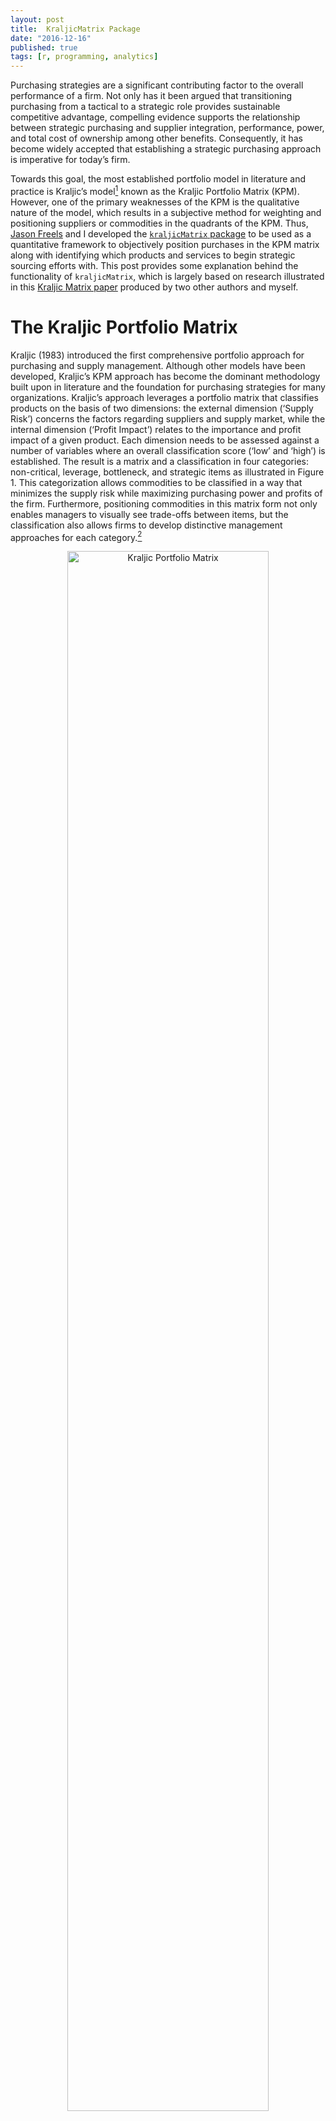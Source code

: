 ```yaml
---
layout: post
title:  KraljicMatrix Package
date: "2016-12-16"
published: true
tags: [r, programming, analytics]
---
```


Purchasing strategies are a significant contributing factor to the overall performance of a firm. Not only has it been argued that transitioning purchasing from a tactical to a strategic role provides sustainable competitive advantage, compelling evidence supports the relationship between strategic purchasing and supplier integration, performance, power, and total cost of ownership among other benefits. Consequently, it has become widely accepted that establishing a strategic purchasing approach is imperative for today’s firm. <!--more--> 

Towards this goal, the most established portfolio model in literature and practice is Kraljic’s model[^kraljic] known as the Kraljic Portfolio Matrix (KPM). However, one of the primary weaknesses of the KPM is the qualitative nature of the model, which results in a subjective method for weighting and positioning suppliers or commodities in the quadrants of the KPM. Thus, [Jason Freels](https://github.com/Auburngrads) and I developed the [`kraljicMatrix` package](https://cran.rstudio.com/web/packages/KraljicMatrix/index.html) to be used as a quantitative framework to objectively position purchases in the KPM matrix along with identifying which products and services to begin strategic sourcing efforts with. This post provides some explanation behind the functionality of `kraljicMatrix`, which is largely based on research illustrated in this [Kraljic Matrix paper](https://www.dropbox.com/s/vkwrirmp1bdvp66/Article%20Submitted.docx?dl=0) produced by two other authors and myself.

# The Kraljic Portfolio Matrix

Kraljic (1983) introduced the first comprehensive portfolio approach for purchasing and supply management.  Although other models have been developed, Kraljic’s KPM approach has become the dominant methodology built upon in literature and the foundation for purchasing strategies for many organizations. Kraljic’s approach leverages a portfolio matrix that classifies products on the basis of two dimensions: the external dimension (‘Supply Risk’) concerns the factors regarding suppliers and supply market, while the internal dimension (‘Profit Impact’) relates to the importance and profit impact of a given product. Each dimension needs to be assessed against a number of variables where an overall classification score (‘low’ and ‘high’) is established. The result is a  matrix and a classification in four categories: non-critical, leverage, bottleneck, and strategic items as illustrated in Figure 1. This categorization allows commodities to be classified in a way that minimizes the supply risk while maximizing purchasing power and profits of the firm. Furthermore, positioning commodities in this matrix form not only enables managers to visually see trade-offs between items, but the classification also allows firms to develop distinctive management approaches for each category.[^gelderman]

<center>
<img src="http://www.12manage.com/images/picture_kraljic_model.gif" alt="Kraljic Portfolio Matrix" style="width:80%;height:80%;">
</center>

# A Quantitative Approach for Positioning

A significant question in applying the KPM is how to categorize purchased products and services within the matrix. Organizations vary in how they measure supply risk and profit impact.  Furthermore, some organizations may choose to measure their purchases against different dimensions; however, the fundamental purpose of the matrix remains.  For our purpose, we assume that the organization has developed a means to condense their measurement of each dimension to a single value.  For example, many organizations use an index (i.e. IBIS*World* Buyer Power Score) to measure one of the dimensions. Or some organizations develop an indexed value function that generates a single value score for many attributes (i.e. profit impact can be a function of volume purchased, expected growth in demand, percent of total purchase cost, impact on product quality and business growth, etc.).  However, once you have a single value that represents each dimension, subjectivity still largely drives how they are positioned in the KPM.  The `kraljicMatrix` package was designed to assist with this concern and the examples that follow walk you through how to implement `kraljicMatrix` functions. 

## Primary functions in `kraljicMatrix`

There are eight primary functions provided by `kraljicMatrix` as follows:

Function              | Purpose
----------------------|----------------------------------------------------
`SAVF_score`          | Computes a utility score based on an exponential single attribute value function
`SAVF_preferred_rho`  | Computes the preferred rho that minimizes the squared error between subject matter inputs and exponentially fitted utility scores
`SAVF_plot_rho_error` | Plots the squared error terms for the rho search space to illustrate the preferred rho that minimizes the squared error between subject matter desired values and exponentially fitted scores
`SAVF_plot`           | Plots the single attribute utility curve along with the subject matter desired values for comparison
`MAVF_score`          | Computes the multi-attribute value score based on `x` and `y` attribute utility scores and their respective weights
`MAVF_sensitivity`    | Computes summary statistics for multi-attribute value scores for `x` and `y` given a range of swing weights for each attribute
`kraljic_quadrant`    | Identifies the Kraljic purchasing matrix quadrant for each product or service based on the attribute utility scores of \code{x} and \code{y}
`kraljic_matrix`      | Plots each product or service in the Kraljic purchasing matrix based on the attribute value score of `x` and `y`


Furthermore, an example dataset `psc` is provided in the `kraljicMatrix` package. This data contains 200 product and service contracts (PSC).  Each PSC has an x attribute (i.e. supply risk) score from 1 (worst) to 5 (best) and y attribute (i.e. profit impact) score from 1 (worst) to 10 (best).

```r
psc
## # A tibble: 200 × 3
##      PSC x_attribute y_attribute
##    <chr>       <int>       <int>
## 1   D233        3.01        4.84
## 2   F352        4.34        5.64
## 3   T713        3.37        4.30
## 4   K833        2.67        5.53
## 5   Q121        3.48        4.33
## 6   C791        3.32        7.32
## 7   Y207        3.48        5.42
## 8   W439        2.47        3.35
## 9   N290        1.66        4.02
## 10  C251        1.00        7.47
## # ... with 190 more rows
```


```r
psc <- tibble::tibble(
  PSC = c("D233", "F352", "T713", "K833", "Q121", "C791", "Y207", "W439", "N290", "C251", "U115", "Y679", "P256","B272", "Y895", "D663", "D400", "S883", "G274", "S229", "V324", "C529", "H379", "S528", "Q844", "X925", "A202", "W483", "Q507", "X898", "T845", "F318", "Y357", "Y536", "R954", "Y416", "E103", "I425", "C305", "W936", "H489", "N923", "G904", "I329", "T636", "G220", "W441", "C432", "N429", "N527", "X253", "N376", "L595", "K472", "H824", "X945", "D604", "E997", "K815", "E817", "D655", "R315", "P402", "F754", "Y853", "K960", "T856", "Z840", "H423", "Q618", "S855", "U622", "Q410", "G641", "Q255", "B187", "B238", "K980", "V809", "O854", "B455", "J637", "C309", "H426", "F973", "P184", "N763", "G691", "T373", "V761", "V437", "Y396", "S405", "I418", "R631", "I364", "D442", "D353", "J313", "Q795", "O131", "O920", "Y670", "V906", "O977", "J164", "M578", "V879", "M450", "E908", "B666", "D994", "N741", "A261", "H986", "W685", "Z776", "Z821", "A859", "S961", "E928", "F520", "X634", "B875", "C284", "X262", "V177", "C877", "D623", "M607", "P171", "E580", "I440", "D581", "E370", "M667", "G230", "G626", "G783", "N915", "X119", "Q697", "M496", "S868", "F334", "R777", "P941", "N436", "W932", "E537", "T317", "K942", "D715", "M176", "F452", "V162", "D983", "H278", "V649", "M775", "T269", "T173", "O522", "W299", "G852", "P291", "X597", "U310", "Q541", "M375", "A365", "L979", "X283", "T962", "E808", "A363", "I617", "B829", "G698", "B188", "U646", "O288", "T127", "C901", "I116", "V870", "S346", "J758", "S965", "E619", "I682", "M354", "H562", "K482", "L568", "Z491", "A668", "T203", "J332", "G362"), 
  x_attribute = c(3.01, 4.34, 3.37, 2.67, 3.48, 3.32, 3.48, 2.47, 1.66, 1.00, 1.40, 2.99, 4.93, 1.62, 1.00, 3.42, 2.66, 1.31, 3.24, 1.45, 2.70, 1.61, 3.99, 2.40, 1.77, 3.92, 2.88, 2.75, 3.37, 2.53, 2.94, 4.68, 5.00, 4.01, 1.18, 1.00, 4.46, 3.54, 1.00, 1.43, 1.00, 2.57, 2.41, 1.90, 3.39, 3.43, 2.84, 4.65, 3.95, 3.01, 1.69, 2.11, 3.73, 3.84, 1.33, 4.18, 3.25, 5.00, 2.85, 4.31, 2.95, 2.52, 5.00, 2.49, 1.64, 3.96, 2.57, 4.74, 2.46, 3.13, 4.32, 1.41, 4.66, 3.05, 4.95, 1.71, 2.03, 3.18, 2.05, 1.89, 2.42, 4.66, 4.12, 5.00, 3.46, 3.56, 3.30, 2.01, 4.22, 3.86, 4.24, 2.15, 3.28, 4.21, 2.35, 2.36, 2.83, 2.60, 2.60, 1.16, 2.37, 4.48, 3.98, 1.00, 3.88, 1.22, 2.31, 3.82, 2.57, 4.75, 3.51, 4.58, 3.82, 3.83, 2.67, 3.95, 4.53, 3.70, 3.75, 3.47, 3.18, 4.21, 5.00, 4.00, 4.91, 2.70, 2.28, 1.00, 1.00, 2.95, 3.40, 4.06, 1.22, 1.61, 3.48, 3.53, 2.41, 3.42, 2.60, 3.87, 2.62, 5.00, 3.76, 1.64, 2.68, 1.78, 1.56, 2.67, 3.80, 2.98, 2.46, 4.81, 4.03, 3.22, 5.00, 2.74, 1.86, 4.43, 3.31, 2.28, 4.01, 3.99, 2.21, 2.25, 2.72, 3.31, 4.54, 3.67, 4.19, 2.23, 3.49, 3.80, 5.00, 2.28, 3.97, 3.42, 2.10, 1.88, 2.02, 3.89, 1.00, 5.00, 2.60, 3.80, 4.32, 5.00, 3.01, 4.17, 2.46, 5.00, 2.38, 2.37, 2.13, 2.41, 1.74, 1.00, 3.78, 1.00, 3.07, 2.29),
  y_attribute = c(4.84, 5.64, 4.30, 5.53, 4.33, 7.32, 5.42, 3.35, 4.02, 7.47, 6.58, 1.00, 3.04, 2.46, 4.91, 5.49, 4.72, 5.73, 8.98, 7.57, 3.30, 2.65, 4.76, 5.75, 5.76, 4.60, 2.44, 7.98, 8.82, 5.11, 3.44, 4.23, 6.55, 1.75, 4.80, 6.32, 7.71, 3.50, 5.49, 6.52, 5.06, 2.48, 4.45, 5.60, 6.58, 2.79, 6.58, 6.05, 7.60, 3.51, 4.75, 4.83, 4.12, 7.88, 4.45, 6.83, 1.34, 1.53, 4.04, 6.55, 6.64, 6.24, 5.82, 5.67, 4.97, 4.04, 5.21, 4.87, 5.52, 4.02, 4.89, 5.46, 5.54, 1.40, 6.41, 2.46, 5.53, 6.90, 6.47, 5.93, 4.66, 3.15, 2.66, 5.58, 3.91, 5.09, 6.18, 2.63, 6.93, 1.20, 4.67, 6.77, 5.19, 6.15, 2.38, 6.78, 5.91, 5.74, 4.51, 4.56, 6.65, 4.32, 3.76, 6.34, 6.74, 5.23, 1.00, 5.03, 4.39, 7.11, 6.11, 4.52, 3.93, 6.76, 4.34, 6.46, 5.05, 7.75, 1.54, 1.10, 7.36, 4.61, 5.19, 4.92, 2.07, 6.54, 5.81, 8.37, 6.50, 4.22, 3.00, 6.68, 4.99, 4.88, 5.27, 3.71, 1.36, 3.37, 6.80, 4.70, 5.27, 4.19, 7.50, 2.86, 1.18, 6.96, 4.40, 3.98, 3.58, 3.00, 3.06, 1.50, 4.17, 4.42, 4.36, 6.96, 5.51, 3.86, 7.40, 5.63, 4.08, 5.04, 7.29, 9.54, 2.72, 5.77, 6.23, 5.50, 4.32, 3.00, 3.30, 6.41, 4.52, 4.74, 6.46, 2.99, 6.77, 6.16, 6.28, 3.63, 10.00, 5.00, 8.18, 4.76, 7.30, 5.88, 8.21, 7.48, 6.02, 3.65, 7.21, 2.66, 5.15, 6.38, 5.95, 5.74, 4.30, 2.96, 5.89, 2.63)
)
```


## Implementation of `kraljicMatrix`

The x and y attributes are simply evaluation measures. They enable each product and service to obtain a score for each dimension being measured. For example, the x attribute score (1-5 in .01 increments) could be the IBIS*World* Buyer Power Score measuring supply market complexity.  However, to plot these attributes on the KPM matrix we need to normalize the value scores such that the values are between 0-1.  To do this we can use an exponential single attribute value function (SAVF). For example, let $v_x(x_i)$ represent the normalized value of the x attribute such that $x^0$ and $x^*$ are the lowest and highest preferred value of attribute x respectively.  Thus, $v_x(x^0)=0$ and $v_x(x^*)=1$. Consequently, let $v_x(x_i)$ be the SAVF of exponential form whereby each $x_i$ is an input and $\rho_x$ is the exponential constant for $v_x(x_i)$:

$$v_x(x_i)=\frac{1-e^{[-(x_i-x^0)/\rho_x]}}{1-e^{[-(x^*-x^0)/\rho_x]}} \forall i \in PSC$$

However, prior to applying the SAVF to our x and y attributes we must first identify the appropriate $\rho$ value.  The benefit of applying an exponential SAVF is that it can take on many forms of increasing rates, along with aligning to a linear value function. Consequently, if certain x attribute values are valued more than other values an exponential SAVF will capture this utility curve. To identify the appropriate exponential rate, subject matter expert (SME) inputs are typically evaluated and an exponential rate that most closely matches the preffered values provided by the SMEs is chosen. Thus, let's assume for our given x attribute the SME inputs suggest that x attribute values of 3, 4, & 5 provide a utility score of .75, .90 & 1.0 respectively (this represents a decreasing rate of return utility curve).  Knowing that our x attribute is bounded between 1 and 5 we can search for a rho value between 0-1 that provides the best fit utility function using the `SAVF_preferred_rho` function. 

```r
SAVF_preferred_rho(desired_x = c(3, 4, 5),
                   desired_v = c(.8, .9, 1),
                   x_low = 1,
                   x_high = 5,
                   rho_low = 0,
                   rho_high = 1)
## [1] 0.6531
```

Thus, we can see that $\rho = 0.6531$ provides the best fit exponential SAVF. We can illustrate this two ways.  First, we can use `SAVF_plot` to plot the single attribute utility curve compared to the subject matter desired values. 

```r
SAVF_score <- function(x, x_low, x_high, rho){

  # return error if x_low is not less than x_high
  if(x_low >= x_high){
    stop("`x_low` must be less than `x_high`", call. = FALSE)
  }

  # return error if rho is not a single value
  if (length(rho) != 1) {
    stop("`rho` must be a numeric value of length 1", call. = FALSE)
  }

  # generate SAVF values
  value <- (1 - exp(-rho * (x - x_low))) / (1 - exp(-rho * (x_high - x_low)))

  # return values
  return(value)

}

SAVF_plot <- function(desired_x, desired_v, x_low, x_high, rho){

  # return error if x_low is not less than x_high
  if(x_low >= x_high){
    stop("`x_low` must be less than `x_high`", call. = FALSE)
  }

  # return error if rho is not a single value
  if (length(rho) != 1) {
    stop("`rho` must be a numeric value of length 1", call. = FALSE)
  }

  # create string of x values
  x <- seq(x_low, x_high, by = (x_high - x_low) / 1000)
  v <- SAVF_score(x, x_low, x_high, rho)

  # create data frames to plot
  df <- data.frame(x = x, v = v)
  desired <- data.frame(x = desired_x, v = desired_v)

  ggplot2::ggplot(df, ggplot2::aes(x, v)) +
    ggplot2::geom_line() +
    ggplot2::geom_point(data = desired, ggplot2::aes(x, v), shape = 23, size = 2, fill = "white")

}
```

```r


SAVF_plot(desired_x = c(3, 4, 5),
          desired_v = c(.8, .9, 1),
          x_low = 1,
          x_high = 5,
          rho = 0.6531)
```

We can also visualize the errors of the $\rho$ search space with `SAVF_plot_rho_error`, which plots the squared error terms for all $\rho$ values within the $\rho$ search space to illustrate the preferred rho that minimizes the squared error between subject matter desired values and exponentially fitted scores. 

```r
SAVF_plot_rho_error <- function(desired_x, desired_v, x_low, x_high, rho_low, rho_high){

  # return error if x_low is not less than x_high
  if(x_low >= x_high){
    stop("`x_low` must be less than `x_high`", call. = FALSE)
  }

  # return error if rho_low is not less than rho_high
  if(rho_low >= rho_high){
    stop("`rho_low` must be less than `rho_high`", call. = FALSE)
  }

  # compute sequence of rho values
  rho <- seq(rho_low, rho_high, by = (rho_high - rho_low) / 10000)
  rho <- rho[rho != 0]

  # compute deltas between preferred and fitted values
  delta <- sapply(rho, function(x) sum((SAVF_score(desired_x, x_low, x_high, x) - desired_v)^2))

  # return rho that produces smallest error
  true_rho <- rho[which(delta == min(delta))]

  # plot value
  df <- data.frame(rho = rho, delta = delta)
  ggplot2::ggplot(df, ggplot2::aes(rho, delta)) +
    ggplot2::geom_line() +
    ggplot2::geom_point(ggplot2::aes(true_rho, min(delta)), shape = 23, size = 2, fill = "white")

}
```

```r
SAVF_plot_rho_error(desired_x = c(3, 4, 5),
                    desired_v = c(.75, .9, 1),
                    x_low = 1,
                    x_high = 5,
                    rho_low = 0,
                    rho_high = 1)
```


Once we've identified the preferred $\rho$ value, we can now apply the exponential SAVF with `SAVF_score` to normalize our attributes based on our utility curve. 

```r
SAVF_score <- function(x, x_low, x_high, rho){

  # return error if x_low is not less than x_high
  if(x_low >= x_high){
    stop("`x_low` must be less than `x_high`", call. = FALSE)
  }

  # return error if rho is not a single value
  if (length(rho) != 1) {
    stop("`rho` must be a numeric value of length 1", call. = FALSE)
  }

  # generate SAVF values
  value <- (1 - exp(-rho * (x - x_low))) / (1 - exp(-rho * (x_high - x_low)))

  # return values
  return(value)

}
```

```r
# using dplyr to add a new variable while preserving existing data
library(dplyr)

# here we are assuming we found the appropriate rho value for the y attribute using
# the same process as mentioned above
psc <- psc %>%
  mutate(x_SAVF_score = SAVF_score(x_attribute, 1, 5, .653),
         y_SAVF_score = SAVF_score(y_attribute, 1, 10, .70))

psc
```

Now that we have the normalized x and y attribute utility scores we can proceed with plotting each PSC within the Kraljic matrix with `kraljic_matrix`.

```r
kraljic_matrix <- function(data, x, y){

  # return error if x or y are not numeric values
  x_col <- data[[deparse(substitute(x))]]
  y_col <- data[[deparse(substitute(y))]]

  if(!is.numeric(x_col) | !is.numeric(y_col)){
    stop("data for both column inputs must be numeric", call. = FALSE)
  }

  # plot Kraljic Matrix
  ggplot2::ggplot(data, ggplot2::aes_string(deparse(substitute(x)), deparse(substitute(y)))) +
    ggplot2::geom_point() +
    ggplot2::geom_vline(xintercept = .5) +
    ggplot2::geom_hline(yintercept = .5) +
    ggplot2::coord_cartesian(xlim = c(0,1), ylim = c(0,1)) +
    ggplot2::scale_x_reverse()
}
```


```r
kraljic_matrix(psc, x_SAVF_score, y_SAVF_score)
```

This illustrates that most of our PSCs fall in the "Leverage" (upper left) quadrant while a few fall in the "Strategic" (upper right) and "Non-critical" (lower left) quadrants and no PSCs fall in the "Bottleneck" quadrant.  Keep in mind that each category benefits from a different strategic sourcing approach.  So decision-makers benefit from understanding specifically which products and services align to each so that they can coordinate the appropriate sourcing strategy for that particular product or service.  We can easily do this with the `kraljic_quadrant` function.

```r
kraljic_quadrant <- function(x, y){

  ifelse(x > .5 & y >= .5, "Leverage",
         ifelse(x > .5 & y < .5, "Critical",
                ifelse(x <= .5 & y >= .5, "Strategic",
                       ifelse(x < .5 & y < .5, "Bottleneck", NA))))

}
```

```r
psc %>%
  mutate(quadrant = kraljic_quadrant(x_SAVF_score, y_SAVF_score))
```

Lastly, it is important to keep in mind that decision-makers may weight the importance of each attribute differently. Consequently, due to certain market environments, decision-makers may weight the x attribute (i.e. supply risk) of greater importance than the y attribute (i.e. profit impact). Thus, we can prioritize PSCs based on this preference by applying a multi-attribute value function (MAVF) with swing weights.  Swing weight values for x and y attributes ($w_x$ and $w_y$ respectively) are typically elicited from SMEs. This allows for calculation of the interaction swing weight $w_{xy} = 1 - w_x - w_y$.  Thus, we can calculate the MAVF as outlined by Keeney and Raiffa (1993)[^keeney]:

$$V(x,y) = w_x v_x (x) + w_y v_y (y) + w_{xy} v_x (x) v_y (y)$$

Thus, we can apply the `MAVF_score` function to compute the multi-attribute value score based on `x` and `y` attribute utility scores and their respective swing weights. So if through discussions with decision-makers we identify swing weight values of 0.65 and 0.35 for the x and y attributes respectively, we can obtain the computed MAVF score for each PSC:

```r
MAVF_score <- function(x, y, x_wt, y_wt){

  # return error if x and y are different lengths
  if(length(x) != length(y)){
    stop("`x` and `y` must be the same length", call. = FALSE)
  }

  # return error if x or y weights are not a single value
  if (length(x_wt) != 1 | length(y_wt) != 1) {
    stop("x and y weights must be numeric values of length 1", call. = FALSE)
  }

  x * x_wt + y * y_wt + (1 - x_wt - y_wt) * x * y

}
```

```r
psc %>%
  mutate(MAVF = MAVF_score(x_SAVF_score, y_SAVF_score, 0.65, 0.35))
```

This allows us to quickly dissect our PSCs. For example, if decision-makers are most concerned with the "Leverage" quadrant but want to assess the top 10 PSCs based on the decision-makers preferences of the attributes we can efficiently make this assessment.  This identifies the top 10 PSCs that are most likely to benefit from a strategic sourcing approach specifically designed for "Leverage" PSCs.

```r
psc %>%
  mutate(MAVF = MAVF_score(x_SAVF_score, y_SAVF_score, 0.65, 0.35),
         quadrant = kraljic_quadrant(x_SAVF_score, y_SAVF_score)) %>%
  filter(quadrant == "Leverage") %>%
  top_n(10, wt = MAVF)
```

And finally, since our swing weight inputs are subjective in nature we may wish to perform a senstivity analysis on these swing weights to see their impact on MAVF scores.  The `MAVF_sensitivity` function executes a sensitivity analysis by performing a Monte Carlo simulation with 1000 trials for each product or service (row). Each trial randomly selects a weight from a uniform distribution between lower and upper bound swing weight parameters and calculates the mult-attribute utility score. From these trials, summary statistics for each product or service (row) are calculated and reported for the final output.

```r
MAVF_sensitivity <- function(data, x, y, x_wt_min, x_wt_max, y_wt_min, y_wt_max){

  # return error if x_wt_min is not less than x_wt_max
  if(x_wt_min >= x_wt_max){
    stop("`x_wt_min` must be less than `x_wt_max`", call. = FALSE)
  }

  # return error if y_wt_min is not less than y_wt_max
  if(y_wt_min >= y_wt_max){
    stop("`y_wt_min` must be less than `y_wt_max`", call. = FALSE)
  }

  # create random wts
  x_wt <- runif(1000, min = x_wt_min, max = x_wt_max)
  y_wt <- runif(1000, min = y_wt_min, max = y_wt_max)
  w_wt <- 1 - x_wt - y_wt

  # parse out vectors from data
  x_col <- data[[deparse(substitute(x))]]
  y_col <- data[[deparse(substitute(y))]]

  # create vectors to fill
  Min. <- vector(mode = "numeric", length = nrow(data))
  `1st Qu.` <- vector(mode = "numeric", length = nrow(data))
  Median <- vector(mode = "numeric", length = nrow(data))
  Mean <- vector(mode = "numeric", length = nrow(data))
  `3rd Qu.` <- vector(mode = "numeric", length = nrow(data))
  Max. <- vector(mode = "numeric", length = nrow(data))
  Range <- vector(mode = "numeric", length = nrow(data))

  # loop through to compute values for each x y pair
  for(i in 1:nrow(data)){
    s <- summary(x_col[i] * x_wt + y_col[i] * y_wt + (1 - x_wt - y_wt) * x_col[i] * y_col[i])
    Min.[i] <- s[1]
    `1st Qu.`[i] <- s[2]
    Median[i] <- s[3]
    Mean[i] <- s[4]
    `3rd Qu.`[i] <- s[5]
    Max.[i] <- s[6]
    Range[i] <- s[6] - s[1]
  }

  # add new columns
  data$MAVF_Min <- Min.
  data$MAVF_1st_Q <- `1st Qu.`
  data$MAVF_Median <- Median
  data$MAVF_Mean <- Mean
  data$MAVF_3rd_Q <- `3rd Qu.`
  data$MAVF_Max <- Max.
  data$MAVF_Range <- Range


  # return data
  data

}
```


```r
MAVF_sensitivity(psc,
                 x = x_SAVF_score,
                 y = y_SAVF_score,
                 x_wt_min = .55,
                 x_wt_max = .75,
                 y_wt_min = .25,
                 y_wt_max = .45) %>%
  select(PSC, starts_with("MAVF"))
```


# Additional Resources

This package originated from the research illustrated in this [Kraljic Matrix paper](https://www.dropbox.com/s/vkwrirmp1bdvp66/Article%20Submitted.docx?dl=0).  Please refer to it for more details regarding Kraljic purchasing matrix literature and the single and multi-attribute value functions discussed in this vignette.



[^kraljic]: Kraljic, P. (1983). Purchasing must become supply management. *Harvard Business Review, 61*(5), 109-117.
[^gelderman]: See [Gelderman & Semeijn (2006)](http://www.sciencedirect.com/science/article/pii/S1478409206000690) and [Gelderman & Van Weele (2003)](http://www.sciencedirect.com/science/article/pii/S147840920300044X) for more discussion regarding strategic management approaches.
[^keeney]: Keeney, R., & Raiffa, H. (1993). *Decisions with multiple objectives: preferences and value trade-offs*. Cambridge University Press.
